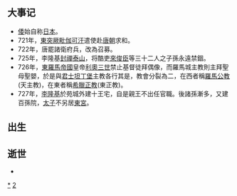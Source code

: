 {{Unreferenced|time=2018-09-13T10:39:45+00:00}}
{{DecadeTOC|720}}
== 大事记 ==
* [[倭|倭]]始自称[[日本|日本]]。
* 721年，[[東突厥|東突厥]][[毗伽可汗|毗伽可汗]]遣使赴[[唐朝|唐朝]]求和。 
* 722年，唐罷諸衛府兵，改為召募。 
* 725年，李隆基[[封禪|封禪]][[泰山|泰山]]，将酷吏[[來俊臣|來俊臣]]等三十二人之子孫永遠禁錮。 
* 726年，[[東羅馬帝國|東羅馬帝國]]皇帝[[利奥三世_(拜占庭)|利奧三世]]禁止基督徒拜偶像，而羅馬城主教則主拜聖母聖嬰，於是與[[君士坦丁堡|君士坦丁堡]]主教各行其是，教會分裂為二，在西者稱[[羅馬公教|羅馬公教]](天主教)，在東者稱[[希臘正教|希臘正教]](東正教)。 
* 727年，[[李隆基|李隆基]]於苑城外建十王宅，自是親王不出任官職。後諸孫漸多，又建百孫院，[[太子|太子]]不另居[[東宮|東宮]]。

== 出生 ==

== 逝世 ==
*

{{世紀|8}}

[[Category:720年代|*]]
[[Category:8世纪各年代|2]]